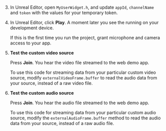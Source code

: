 <PlatformWrapper platform ="unreal">

3. In Unreal Editor, open `MyUserWidget.h`, and update `appId`, `channelName` and `token` with the values for your temporary token.

4. In Unreal Editor, click **Play**. A moment later you see the <Vpl k = "CLIENT"/> running on your development device.

    If this is the first time you run the project, grant microphone and camera access to your app.

5. **Test the custom video source**

    Press **Join**. You hear the video file streamed to the web demo app.

    To use this code for streaming data from your particular custom video source, modify `externalVideoFrame.buffer` to read the audio data from your source, instead of a raw video file.

6. **Test the custom audio source**

    Press **Join**. You hear the audio file streamed to the web demo app.

    To use this code for streaming data from your particular custom audio source, modify the `externalAudioFrame.buffer` method to read the audio data from your source, instead of a raw audio file.

</PlatformWrapper>